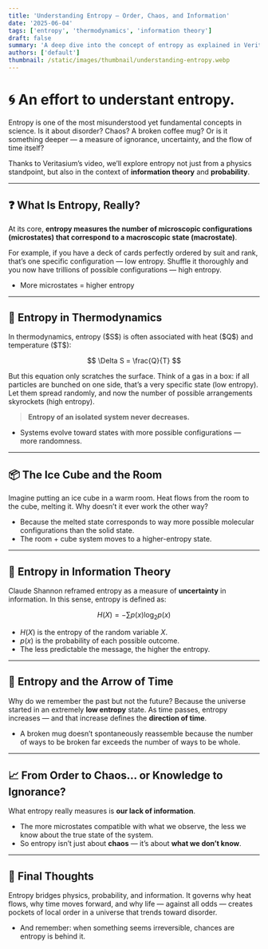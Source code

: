 ```yaml
---
title: 'Understanding Entropy — Order, Chaos, and Information'
date: '2025-06-04'
tags: ['entropy', 'thermodynamics', 'information theory']
draft: false
summary: 'A deep dive into the concept of entropy as explained in Veritasium’s video: from thermodynamics to information theory, we unravel why entropy is not just about disorder but about what we don’t know.'
authors: ['default']
thumbnail: /static/images/thumbnail/understanding-entropy.webp
---
```


# 🌀 An effort to understant entropy.

Entropy is one of the most misunderstood yet fundamental concepts in science. Is it about disorder? Chaos? A broken coffee mug? Or is it something deeper — a measure of ignorance, uncertainty, and the flow of time itself?

Thanks to Veritasium’s video, we’ll explore entropy not just from a physics standpoint, but also in the context of **information theory** and **probability**.

<Youtube id="DxL2HoqLbyA" title="video-embed-veritasium" />

---

## ❓ What Is Entropy, Really?

At its core, **entropy measures the number of microscopic configurations (microstates) that correspond to a macroscopic state (macrostate)**.

For example, if you have a deck of cards perfectly ordered by suit and rank, that’s one specific configuration — low entropy. Shuffle it thoroughly and you now have trillions of possible configurations — high entropy.

- More microstates = higher entropy

---

## 🧊 Entropy in Thermodynamics

In thermodynamics, entropy (\$S\$) is often associated with heat (\$Q\$) and temperature (\$T\$):

$$
\Delta S = \frac{Q}{T}
$$

But this equation only scratches the surface. Think of a gas in a box: if all particles are bunched on one side, that’s a very specific state (low entropy). Let them spread randomly, and now the number of possible arrangements skyrockets (high entropy).

> **Entropy of an isolated system never decreases.**

- Systems evolve toward states with more possible configurations — more randomness.

---

## 📦 The Ice Cube and the Room

Imagine putting an ice cube in a warm room. Heat flows from the room to the cube, melting it. Why doesn’t it ever work the other way?

- Because the melted state corresponds to way more possible molecular configurations than the solid state.
- The room + cube system moves to a higher-entropy state.

---

## 🧠 Entropy in Information Theory

Claude Shannon reframed entropy as a measure of **uncertainty** in information. In this sense, entropy is defined as:

$$
H(X) = -\sum p(x) \log_2 p(x)
$$

- $H(X)$ is the entropy of the random variable $X$.
- $p(x)$ is the probability of each possible outcome.
- The less predictable the message, the higher the entropy.

---

## 🔄 Entropy and the Arrow of Time

Why do we remember the past but not the future? Because the universe started in an extremely **low entropy** state. As time passes, entropy increases — and that increase defines the **direction of time**.

- A broken mug doesn’t spontaneously reassemble because the number of ways to be broken far exceeds the number of ways to be whole.

---

## 📈 From Order to Chaos… or Knowledge to Ignorance?

What entropy really measures is **our lack of information**.

- The more microstates compatible with what we observe, the less we know about the true state of the system.
- So entropy isn’t just about **chaos** — it’s about **what we don’t know**.

---

## 🧩 Final Thoughts

Entropy bridges physics, probability, and information. It governs why heat flows, why time moves forward, and why life — against all odds — creates pockets of local order in a universe that trends toward disorder.

- And remember: when something seems irreversible, chances are entropy is behind it.
